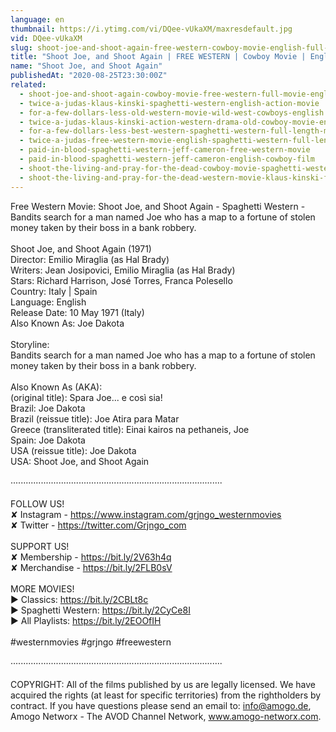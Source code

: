 ```yaml
---
language: en
thumbnail: https://i.ytimg.com/vi/DQee-vUkaXM/maxresdefault.jpg
vid: DQee-vUkaXM
slug: shoot-joe-and-shoot-again-free-western-cowboy-movie-english-full-movie-youtube-movies
title: "Shoot Joe, and Shoot Again | FREE WESTERN | Cowboy Movie | English | Full Movie | YouTube Movies"
name: "Shoot Joe, and Shoot Again"
publishedAt: "2020-08-25T23:30:00Z"
related:
  - shoot-joe-and-shoot-again-cowboy-movie-free-western-full-movie-english
  - twice-a-judas-klaus-kinski-spaghetti-western-english-action-movie
  - for-a-few-dollars-less-old-western-movie-wild-west-cowboys-english
  - twice-a-judas-klaus-kinski-action-western-drama-old-cowboy-movie-english
  - for-a-few-dollars-less-best-western-spaghetti-western-full-length-movie-wild-west
  - twice-a-judas-free-western-movie-english-spaghetti-western-full-length
  - paid-in-blood-spaghetti-western-jeff-cameron-free-western-movie
  - paid-in-blood-spaghetti-western-jeff-cameron-english-cowboy-film
  - shoot-the-living-and-pray-for-the-dead-cowboy-movie-spaghetti-western
  - shoot-the-living-and-pray-for-the-dead-western-movie-klaus-kinski-full-movie
---
```


Free Western Movie: Shoot Joe, and Shoot Again - Spaghetti Western - Bandits search for a man named Joe who has a map to a fortune of stolen money taken by their boss in a bank robbery. <br />
<br />
Shoot Joe, and Shoot Again (1971)<br />
Director: Emilio Miraglia (as Hal Brady)<br />
Writers: Jean Josipovici, Emilio Miraglia (as Hal Brady)<br />
Stars: Richard Harrison, José Torres, Franca Polesello<br />
Country: Italy | Spain<br />
Language: English<br />
Release Date: 10 May 1971 (Italy) <br />
Also Known As: Joe Dakota<br />
<br />
Storyline:<br />
Bandits search for a man named Joe who has a map to a fortune of stolen money taken by their boss in a bank robbery.<br />
<br />
Also Known As (AKA):<br />
(original title): Spara Joe... e così sia!<br />
Brazil: Joe Dakota<br />
Brazil (reissue title): Joe Atira para Matar<br />
Greece (transliterated title): Einai kairos na pethaneis, Joe<br />
Spain: Joe Dakota<br />
USA (reissue title): Joe Dakota<br />
USA: Shoot Joe, and Shoot Again<br />
<br />
····················································································<br />
<br />
FOLLOW US!<br />
✘ Instagram - https://www.instagram.com/grjngo_westernmovies<br />
✘ Twitter - https://twitter.com/Grjngo_com<br />
<br />
SUPPORT US!<br />
✘ Membership - https://bit.ly/2V63h4q<br />
✘ Merchandise - https://bit.ly/2FLB0sV<br />
<br />
MORE MOVIES! <br />
► Classics: https://bit.ly/2CBLt8c <br />
► Spaghetti Western: https://bit.ly/2CyCe8I <br />
► All Playlists: https://bit.ly/2EOOfIH <br />
<br />
#westernmovies #grjngo #freewestern<br />
<br />
····················································································<br />
<br />
COPYRIGHT: All of the films published by us are legally licensed. We have acquired the rights (at least for specific territories) from the rightholders by contract. If you have questions please send an email to: info@amogo.de, Amogo Networx - The AVOD Channel Network, www.amogo-networx.com.